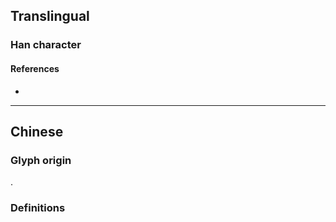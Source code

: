 {{character info}}
==Translingual==

===Han character===
{{Han char|rn=86|rad=火|as=16|sn=20|four=|canj=BFKCF|ids=⿰炙尞}}

====References====
* {{Han ref|kx=0686.380|dkj=19573|hdz=32247.070|uh=7212|ud=29202}}

----

==Chinese==

===Glyph origin===
{{Han etym}}
{{Han compound|炙|尞|c1=s|c2=p|t1=burn|ls=psc}}.

===Definitions===
{{zh-see|燎|v}}